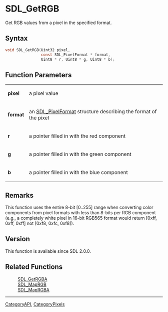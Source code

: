 = SDL_GetRGB =

Get RGB values from a pixel in the specified format.

== Syntax ==

<syntaxhighlight lang='c'>
void SDL_GetRGB(Uint32 pixel,
                const SDL_PixelFormat * format,
                Uint8 * r, Uint8 * g, Uint8 * b);
</syntaxhighlight>

== Function Parameters ==

{|
|'''pixel'''
|a pixel value
|-
|'''format'''
|an [[SDL_PixelFormat]] structure describing the format of the pixel
|-
|'''r'''
|a pointer filled in with the red component
|-
|'''g'''
|a pointer filled in with the green component
|-
|'''b'''
|a pointer filled in with the blue component
|}

== Remarks ==

This function uses the entire 8-bit [0..255] range when converting color
components from pixel formats with less than 8-bits per RGB component
(e.g., a completely white pixel in 16-bit RGB565 format would return [0xff,
0xff, 0xff] not [0xf8, 0xfc, 0xf8]).

== Version ==

This function is available since SDL 2.0.0.

== Related Functions ==

:[[SDL_GetRGBA]]
:[[SDL_MapRGB]]
:[[SDL_MapRGBA]]

----
[[CategoryAPI]], [[CategoryPixels]]


